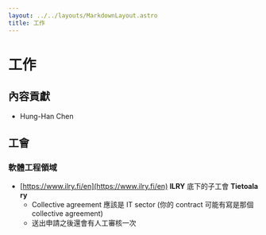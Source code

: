 ```yaml
---
layout: ../../layouts/MarkdownLayout.astro
title: 工作
---
```

# 工作

## 內容貢獻

- Hung-Han Chen

## 工會

### ****軟體工程領域****

- [https://www.ilry.fi/en](https://www.ilry.fi/en) **ILRY** 底下的子工會 **Tietoala ry**
    - Collective agreement 應該是 IT sector (你的 contract 可能有寫是那個 collective agreement)
    - 送出申請之後還會有人工審核一次
